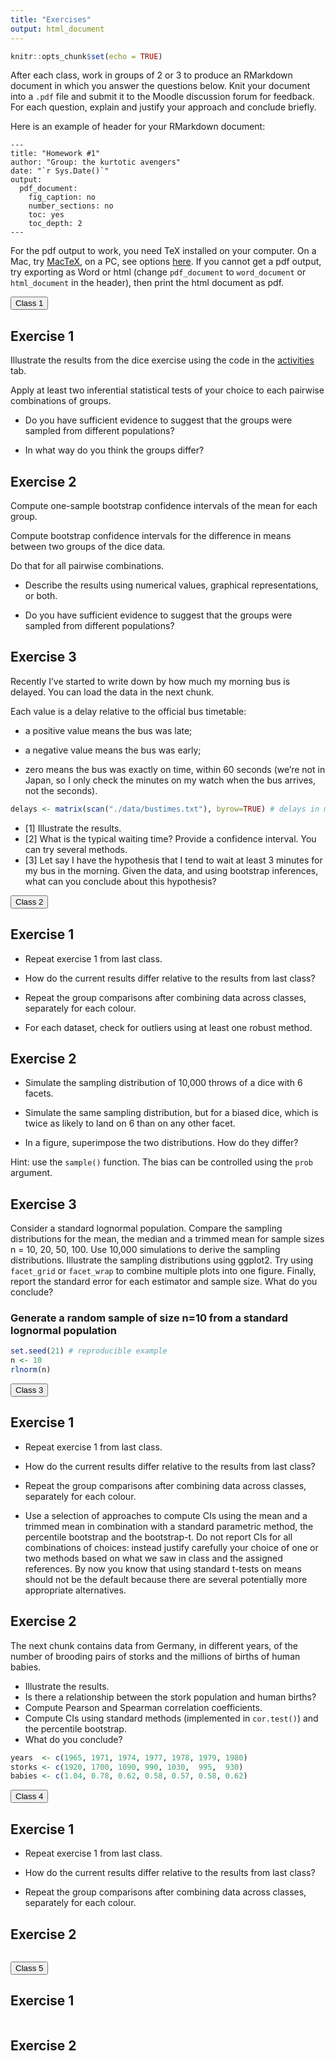 ```yaml
---
title: "Exercises"
output: html_document
---
```


```r
knitr::opts_chunk$set(echo = TRUE)
```

After each class, work in groups of 2 or 3 to produce an RMarkdown document in which you answer the questions below. Knit your document into a `.pdf` file and submit it to the Moodle discussion forum for feedback. For each question, explain and justify your approach and conclude briefly.

Here is an example of header for your RMarkdown document:

```
---
title: "Homework #1"
author: "Group: the kurtotic avengers"
date: "`r Sys.Date()`"
output:
  pdf_document:
    fig_caption: no
    number_sections: no
    toc: yes
    toc_depth: 2
---
```

For the pdf output to work, you need TeX installed on your computer. On a Mac, try [MacTeX](http://www.tug.org/mactex/), on a PC, see options [here](https://www.latex-project.org/get/). If you cannot get a pdf output, try exporting as Word or html (change `pdf_document` to `word_document` or `html_document` in the header), then print the html document as pdf.

<button type="button" class="btn btn-success btn-lg btn-block font-weight-bold">Class 1</button>

## Exercise 1

Illustrate the results from the dice exercise using the code in the [activities](activities.html) tab.

Apply at least two inferential statistical tests of your choice to each pairwise combinations of groups.

- Do you have sufficient evidence to suggest that the groups were sampled from different populations?  

- In what way do you think the groups differ?  

## Exercise 2

Compute one-sample bootstrap confidence intervals of the mean for each group.

Compute bootstrap confidence intervals for the difference in means between two groups of the dice data.

Do that for all pairwise combinations.

- Describe the results using numerical values, graphical representations, or both.

- Do you have sufficient evidence to suggest that the groups were sampled from different populations?

## Exercise 3

Recently I've started to write down by how much my morning bus is delayed. 
You can load the data in the next chunk. 

Each value is a delay relative to the official bus timetable:

- a positive value means the bus was late;

- a negative value means the bus was early;

- zero means the bus was exactly on time, within 60 seconds (we're not in Japan, so I only check the minutes on my watch when the bus arrives, not the seconds).

```r
delays <- matrix(scan("./data/bustimes.txt"), byrow=TRUE) # delays in minutes
```

- [1] Illustrate the results.
- [2] What is the typical waiting time? Provide a confidence interval. You can try several methods.
- [3] Let say I have the hypothesis that I tend to wait at least 3 minutes for my bus in the morning. Given the data, and using bootstrap inferences, what can you conclude about this hypothesis?

<button type="button" class="btn btn-success btn-lg btn-block font-weight-bold">Class 2</button>

## Exercise 1

- Repeat exercise 1 from last class. 

- How do the current results differ relative to the results from last class?

- Repeat the group comparisons after combining data across classes, separately for each colour.

- For each dataset, check for outliers using at least one robust method.


## Exercise 2

- Simulate the sampling distribution of 10,000 throws of a dice with 6 facets.

- Simulate the same sampling distribution, but for a biased dice, which is twice as likely to land on 6 than on any other facet. 

- In a figure, superimpose the two distributions. How do they differ?

Hint: use the `sample()` function. The bias can be controlled using the `prob` argument.

## Exercise 3

Consider a standard lognormal population. Compare the sampling distributions for the mean, the median and a trimmed mean for sample sizes n = 10, 20, 50, 100. Use 10,000 simulations to derive the sampling distributions.
Illustrate the sampling distributions using ggplot2. Try using `facet_grid` or `facet_wrap` to combine multiple plots into one figure. Finally, report the standard error for each estimator and sample size. What do you conclude?

### Generate a random sample of size n=10 from a standard lognormal population
```r
set.seed(21) # reproducible example
n <- 10
rlnorm(n)
```

<button type="button" class="btn btn-success btn-lg btn-block font-weight-bold">Class 3</button>

## Exercise 1

- Repeat exercise 1 from last class. 

- How do the current results differ relative to the results from last class?

- Repeat the group comparisons after combining data across classes, separately for each colour.

- Use a selection of approaches to compute CIs using the mean and a trimmed mean in combination with a standard parametric method, the percentile bootstrap and the bootstrap-t. Do not report CIs for all combinations of choices: instead justify carefully your choice of one or two methods based on what we saw in class and the assigned references. By now you know that using standard t-tests on means should not be the default because there are several potentially more appropriate alternatives.

## Exercise 2

The next chunk contains data from Germany, in different years, of the number of brooding pairs of storks and the millions of births of human babies.

- Illustrate the results.
- Is there a relationship between the stork population and human births?
- Compute Pearson and Spearman correlation coefficients.
- Compute CIs using standard methods (implemented in `cor.test()`) and the percentile bootstrap.
- What do you conclude?

```r
years  <- c(1965, 1971, 1974, 1977, 1978, 1979, 1980)
storks <- c(1920, 1700, 1090, 990, 1030,  995,  930)
babies <- c(1.04, 0.78, 0.62, 0.58, 0.57, 0.58, 0.62)
```

<button type="button" class="btn btn-success btn-lg btn-block font-weight-bold">Class 4</button>

## Exercise 1

- Repeat exercise 1 from last class. 

- How do the current results differ relative to the results from last class?

- Repeat the group comparisons after combining data across classes, separately for each colour.

## Exercise 2
```r

```

<button type="button" class="btn btn-success btn-lg btn-block font-weight-bold">Class 5</button>

## Exercise 1
```r

```

## Exercise 2
```r

```




